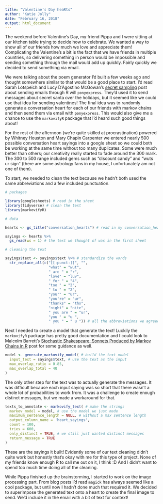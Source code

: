 ```yaml
---
title: "Valentine's Day heaRts"
author: "Katie Jolly"
date: "February 16, 2018"
output: html_document
---
```


The weekend before Valentine's Day, my friend Pippa and I were sitting at our kitchen table trying to decide how to celebrate. We wanted a way to show all of our friends how much we love and appreciate them! Complicating the Valentine's a bit is the fact that we have friends in multiple countries, so delivering something in person would be impossible and sending something through the mail would add up quickly. Fairly quickly we decided to send something via email. 

We were talking about the poem generator I'd built a few weeks ago and thought somewhere similar to that would be a good place to start. I'd read Sarah Lotspeich and Lucy D'Agostino McGowan's [secret sampling](http://livefreeordichotomize.com/2017/11/15/secret-sampling/) post about sending emails through R will `ponyexpress`. They'd used it to send messages about secret santa over the holidays, but it seemed like we could use that idea for sending valentines! The final idea was to randomly generate a conversation heart for each of our friends with markov chains and then send them via email with `ponyexpress`. This would also give me a chance to use the `markovifyR` package that I'd heard such good things about! 

For the rest of the afternoon (we're quite skilled at procrastination) powered by Whitney Houston and Mary Chapin Carpenter we entered nearly 500 possible conversation heart sayings into a google sheet so we could both be working at the same time without too many duplicates. Some were much better than others; our creativity really started to fade around the 300 mark. The 300 to 500 range included gems such as "discount candy" and "wuts ur sign" (there are some astrology fans in my house, I unfortunately am not one of them). 

To start, we needed to clean the text because we hadn't both used the same abbreviations and a few included punctuation. 

```r
# packages

library(googlesheets) # read in the sheet 
library(tidyverse) # clean the text
library(markovifyR)

# data

hearts <- gs_title("conversation_hearts") # read in my conversation_hearts sheet

sayings <- hearts %>%
  gs_read(ws = 1) # the text we thought of was in the first sheet

# cleaning the text

sayings$text <- sayings$text %>% # standardize the words
  str_replace_all(c("[[:punct:]]", "", 
                    "what" = "wut", 
                    " are " = "r", 
                    "love" = "luv", 
                    " for " = "4", 
                    "too " = "2", 
                    " to " = "2", 
                    "your" = "ur", 
                    "you're" = "ur", 
                    "thanks" = "thx", 
                    "night" = "nite", 
                    " you are " = "ur", 
                    "you " = "u ",
                    " you " = " u ")) # all the abbreviations we agreed to use to be more ~hip~ 
```

Next I needed to create a model that generate the text! Luckily the `markovifyR` package has pretty good documentation and I could look to Malcolm Barrett's [Stochastic Shakespeare: Sonnets Produced by Markov Chains in R](https://malco.io/2018/01/28/shakespeare/) post for some guidance as well. 

```r
model <- generate_markovify_model( # build the text model
  input_text = sayings$text, # use the text as the input
  max_overlap_ratio = 0.85,
  max_overlap_total = 40
)
```

The only other step for the text was to actually generate the messages. It was difficult because each input saying was so short that there wasn't a whole lot of probabilities to work from. It was a challenge to create enough distinct messages, but we made a workaround for that.

```r
texts_to_annotate <- markovify_text( # make the strings
  markov_model = model, # use the model we just made
  maximum_sentence_length = NULL, # without a max sentence length
  output_column_name = 'heart_sayings',
  count = 100,
  tries = 600,
  only_distinct = TRUE, # we still just wanted distinct messages 
  return_message = TRUE
)
```

These are the sayings it built! Evidently some of our text cleaning didn't quite work but honestly that's okay with me for this type of project. None of my friends know enough R to call me out on it, I think :D And I didn't want to spend too much time doing all of the cleaning. 


While Pippa finished up the brainstorming, I started to work on the image processing part. From blog posts I'd read `magick` has always seemed like a cool package, but until now I hadn't done much that required it. We decided to superimpose the generated text onto a heart to create the final image to send. We'd include it in the email with a bit of text for context! 